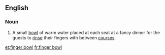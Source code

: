 {{also|fingerbowl}}
==English==

===Noun===
{{en-noun}}

# A small [[bowl]] of warm water placed at each seat at a fancy dinner for the guests to [[rinse]] their fingers with between [[course]]s.

[[et:finger bowl]]
[[fr:finger bowl]]